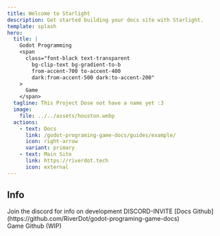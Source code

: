 ```yaml
---
title: Welcome to Starlight
description: Get started building your docs site with Starlight.
template: splash
hero:
  title: |
    Godot Programming
    <span
      class="font-black text-transparent
        bg-clip-text bg-gradient-to-b
        from-accent-700 to-accent-400
        dark:from-accent-500 dark:to-accent-200"
    >
      Game
    </span>
  tagline: This Project Dose not have a name yet :3
  image:
    file: ../../assets/houston.webp
  actions:
    - text: Docs
      link: /godot-programing-game-docs/guides/example/
      icon: right-arrow
      variant: primary
    - text: Main Site
      link: https://riverdot.tech
      icon: external
---
```



## Info

<CardGrid>
	<Card title="Discord" icon="discord">
		Join the discord for info on development DISCORD-INVITE
	</Card>
	<Card title="Github" icon="github">
		[Docs Github](https://github.com/RiverDot/godot-programing-game-docs)<br />
    Game Github (WIP)
	</Card>
</CardGrid>
